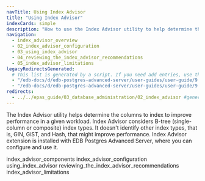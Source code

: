 ```yaml
---
navTitle: Using Index Advisor
title: "Using Index Advisor"
indexCards: simple
description: "How to use the Index Advisor utility to help determine the columns to index to improve performance in a given workload"
navigation:
  - index_advisor_overview
  - 02_index_advisor_configuration
  - 03_using_index_advisor
  - 04_reviewing_the_index_advisor_recommendations
  - 05_index_advisor_limitations
legacyRedirectsGenerated:
  # This list is generated by a script. If you need add entries, use the `legacyRedirects` key.
  - "/edb-docs/d/edb-postgres-advanced-server/user-guides/user-guide/9.6/EDB_Postgres_Advanced_Server_Guide.1.55.html"
  - "/edb-docs/d/edb-postgres-advanced-server/user-guides/user-guide/9.5/EDB_Postgres_Enterprise_Guide.1.125.html"
redirects:
  - ../../epas_guide/03_database_administration/02_index_advisor #generated for docs/epas/reorg-role-use-case-mode
---
```


<div id="index_advisor" class="registered_link"></div>

The Index Advisor utility helps determine the columns to index to improve performance in a given workload. Index Advisor considers B-tree (single-column or composite) index types. It doesn't identify other index types, that is, GIN, GiST, and Hash, that might improve performance. Index Advisor extension is installed with EDB Postgres Advanced Server, where you can configure and use it.


<div class="toctree" maxdepth="3">

index_advisor_components index_advisor_configuration using_index_advisor reviewing_the_index_advisor_recommendations index_advisor_limitations

</div>
